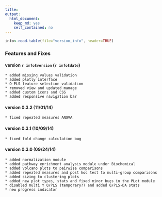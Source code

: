 ```yaml
---
title: 
output:
  html_document:
    keep_md: yes
    self_contained: no
---
```


```r
info<-read.table(file="version_info", header=TRUE)
```
### Features and Fixes
#### version `r info$version` (`r info$date`)
    * added missing values validation
    * added plotly interface
    * O-PLS feature selection validation
    * removed view and updated manage
    * added custom icons and CSS
    * added responsive navigation bar
#### version 0.3.2 (11/01/14)
    * fixed repeated measures ANOVA  
#### version 0.3.1 (10/09/14)
    * fixed fold change calculation bug
#### version 0.3.0 (09/24/14)
    * added normalization module
    * added pathway enrichment analysis module under Biochemical
    * added volcano plots to pairwise comparisons
    * added repeated measures and post hoc test to multi-group comparisons
    * added sizing to clustering plots
    * added new plot types, stats and fixed minor bugs in the PLot module
    * disabled multi Y O/PLS (temporary?) and added O/PLS-DA stats
    * new progress indicator
